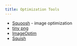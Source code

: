 ```yaml
---
title: Optimization Tools
---
```


- [Squoosh](https://squoosh.app/) - image optimization
- [tiny png](https://tinypng.com/)
- [ImageOptim](https://imageoptim.com/mac)
- [Squish](https://squish.addy.ie/)

